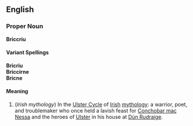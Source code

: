 {{Wikipedia}}
==English==

===Proper Noun===
'''Briccriu'''

====Variant Spellings====
'''Bricriu'''<br>
'''Briccirne'''<br>
'''Bricne'''

====Meaning====
#(''Irish mythology'') In the [[Ulster Cycle]] of [[Irish]] [[mythology]]: a warrior, poet, and troublemaker who once held a lavish feast for [[Conchobar mac Nessa]] and the heroes of [[Ulster]] in his house at [[Dún Rudraige]].